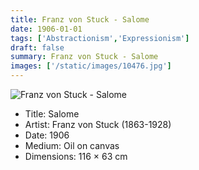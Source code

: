 ```yaml
---
title: Franz von Stuck - Salome
date: 1906-01-01
tags: ['Abstractionism','Expressionism']
draft: false
summary: Franz von Stuck - Salome
images: ['/static/images/10476.jpg']
---
```


![Franz von Stuck - Salome](/static/images/10476.jpg)

* Title: Salome
* Artist: Franz von Stuck (1863-1928)
* Date: 1906
* Medium: Oil on canvas
* Dimensions: 116 × 63 cm


